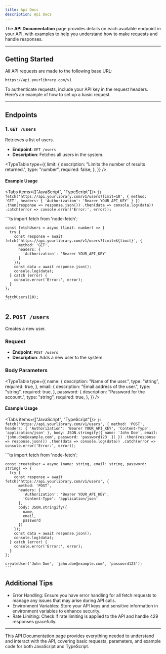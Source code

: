 ```yaml
---
title: Api Docs
description: Api Docs
---
```



The **API Documentation** page provides details on each available endpoint in your API, with examples to help you understand how to make requests and handle responses.

---

## Getting Started

All API requests are made to the following base URL:

```plaintext
https://api.yourlibrary.com/v1
```

To authenticate requests, include your API key in the request headers. Here’s an example of how to set up a basic request.

---

## Endpoints

### 1. `GET /users`

Retrieves a list of users.

- **Endpoint**: `GET /users`
- **Description**: Fetches all users in the system.

<TypeTable
  type={{
    limit: {
      description: "Limits the number of results returned.",
      type: "number",
      required: false,
    },
  }}
/>

#### Example Usage

<Tabs items={["JavaScript", "TypeScript"]}>
  <Tab value="JavaScript">
    ```js
    fetch('https://api.yourlibrary.com/v1/users?limit=10', {
      method: 'GET',
      headers: {
        'Authorization': 'Bearer YOUR_API_KEY'
      }
    })
      .then(response => response.json())
      .then(data => console.log(data))
      .catch(error => console.error('Error:', error));
    ```
  </Tab>
  
  <Tab value="TypeScript">
    ```ts
    import fetch from 'node-fetch';

    const fetchUsers = async (limit: number) => {
      try {
        const response = await fetch(`https://api.yourlibrary.com/v1/users?limit=${limit}`, {
          method: 'GET',
          headers: {
            'Authorization': 'Bearer YOUR_API_KEY'
          }
        });
        const data = await response.json();
        console.log(data);
      } catch (error) {
        console.error('Error:', error);
      }
    };

    fetchUsers(10);
    ```

  </Tab>
</Tabs>

## 2. `POST /users`

Creates a new user.

### Request

- **Endpoint**: `POST /users`
- **Description**: Adds a new user to the system.

### Body Parameters

<TypeTable
  type={{
    name: {
      description: "Name of the user.",
      type: "string",
      required: true,
    },
    email: {
      description: "Email address of the user.",
      type: "string",
      required: true,
    },
    password: {
      description: "Password for the account.",
      type: "string",
      required: true,
    },
  }}
/>

#### Example Usage

<Tabs items={["JavaScript", "TypeScript"]}>
  <Tab value="JavaScript">
    ```js
    fetch('https://api.yourlibrary.com/v1/users', {
      method: 'POST',
      headers: {
        'Authorization': 'Bearer YOUR_API_KEY',
        'Content-Type': 'application/json'
      },
      body: JSON.stringify({
        name: 'John Doe',
        email: 'john.doe@example.com',
        password: 'password123'
      })
    })
      .then(response => response.json())
      .then(data => console.log(data))
      .catch(error => console.error('Error:', error));
    ```
  </Tab>
  
  <Tab value="TypeScript">
    ```ts
    import fetch from 'node-fetch';

    const createUser = async (name: string, email: string, password: string) => {
      try {
        const response = await fetch('https://api.yourlibrary.com/v1/users', {
          method: 'POST',
          headers: {
            'Authorization': 'Bearer YOUR_API_KEY',
            'Content-Type': 'application/json'
          },
          body: JSON.stringify({
            name,
            email,
            password
          })
        });
        const data = await response.json();
        console.log(data);
      } catch (error) {
        console.error('Error:', error);
      }
    };

    createUser('John Doe', 'john.doe@example.com', 'password123');
    ```

  </Tab>
</Tabs>

## Additional Tips

- Error Handling: Ensure you have error handling for all fetch requests to manage any issues that may arise during API calls.
- Environment Variables: Store your API keys and sensitive information in environment variables to enhance security.
- Rate Limiting: Check if rate limiting is applied to the API and handle 429 responses gracefully.

---

This API Documentation page provides everything needed to understand and interact with the API, covering basic requests, parameters, and example code for both JavaScript and TypeScript.
